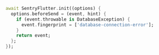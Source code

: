 ```dart {3-5}
await SentryFlutter.init((options) {
  options.beforeSend = (event, hint) {
    if (event.throwable is DatabaseException) {
      event.fingerprint = ['database-connection-error'];
    }
    return event;
  };
});
```
